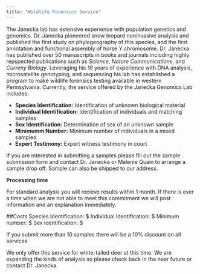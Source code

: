 ---
title: "Wildlife Forensics Service"
---

The Janecka lab has extensive experience with population genetics and genomics. Dr. Janecka pioneered snow leopard noninvasive analysis and published the first study on phylogeography of this species, and the first annotation and functional assembly of horse Y chromosome. Dr. Janecka has published over 50 manuscripts in books and journals including highly repspected publications such as *Science*, *Nature Communications*, and *Curreny Biology*. Leveraging his 19 years of experience with DNA analysis, microsatellite genotyping, and sequencing his lab has established a program to make wildlife forensics testing available in western Pennsylvania. Currently, the service offered by the Janecka Genomics Lab includes:

- __Species Identification:__ Identification of unknown biological material
- __Individual Identification:__ Identification of individuals and matching samples
- __Sex Identification:__ Determination of sex of an unknown sample
- __Minimumm Number:__ Minimum number of individuals in a mixed sampled
- __Expert Testimony:__ Expert witness testimony in court

If you are interested in submitting a samples please fill out the sample submission form and contact Dr. Janecka or Malenie Quain to arrange a sample drop off. Sample can also be shipped to our address. 


**Processing time**

For standard analysis you will recieve results within 1 month. 
If there is ever a time when we are not able to meet this commitment we will post information and an explanation immediately. 

##Costs
Species Identification: $
Individual Identification: $
Minimum number: $
Sex identification: $



If you submit more than 10 samples there will be a 10% discount on all services



We only offer this service for white-tailed deer at this time. We are expanding the kinds of analysis so please check back in the near future or contact Dr. Janecka.
